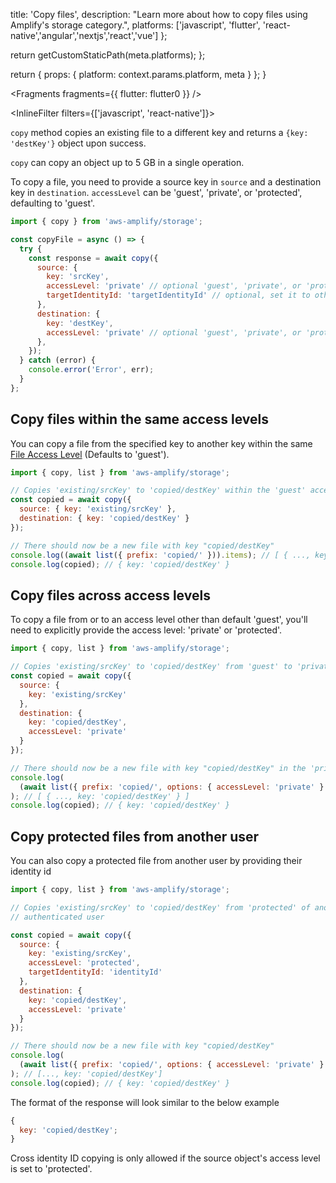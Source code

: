 
  title: 'Copy files',
  description:
    "Learn more about how to copy files using Amplify's storage category.",
  platforms: ['javascript', 'flutter', 'react-native','angular','nextjs','react','vue'] 
};

  return getCustomStaticPath(meta.platforms);
};

  return {
    props: {
      platform: context.params.platform,
      meta
    }
  };
}


<Fragments fragments={{ flutter: flutter0 }} />

<InlineFilter filters={['javascript', 'react-native']}>

`copy` method copies an existing file to a different key and returns a `{key: 'destKey'}` object upon success.

<Callout>

`copy` can copy an object up to 5 GB in a single operation.

</Callout>

To copy a file, you need to provide a source key in `source` and a destination key in `destination`. `accessLevel` can be 'guest', 'private', or 'protected', defaulting to 'guest'.

```javascript
import { copy } from 'aws-amplify/storage';

const copyFile = async () => {
  try {
    const response = await copy({
      source: {
        key: 'srcKey',
        accessLevel: 'private' // optional 'guest', 'private', or 'protected'. Defaults to 'guest'.
        targetIdentityId: 'targetIdentityId' // optional, set it to other user's identity ID if copy from other user
      },
      destination: {
        key: 'destKey',
        accessLevel: 'private' // optional 'guest', 'private', or 'protected'. Defaults to 'guest'.
      },
    });
  } catch (error) {
    console.error('Error', err);
  }
};
```

## Copy files within the same access levels

You can copy a file from the specified key to another key within the same [File Access Level](/lib/storage/configureaccess) (Defaults to 'guest').

```javascript
import { copy, list } from 'aws-amplify/storage';

// Copies 'existing/srcKey' to 'copied/destKey' within the 'guest' access level
const copied = await copy({
  source: { key: 'existing/srcKey' },
  destination: { key: 'copied/destKey' }
});

// There should now be a new file with key "copied/destKey"
console.log((await list({ prefix: 'copied/' })).items); // [ { ..., key: 'copied/destKey' } ]
console.log(copied); // { key: 'copied/destKey' }
```

## Copy files across access levels

To copy a file from or to an access level other than default 'guest', you'll need to explicitly provide the access level: 'private' or 'protected'.

```javascript
import { copy, list } from 'aws-amplify/storage';

// Copies 'existing/srcKey' to 'copied/destKey' from 'guest' to 'private'
const copied = await copy({
  source: {
    key: 'existing/srcKey'
  },
  destination: {
    key: 'copied/destKey',
    accessLevel: 'private'
  }
});

// There should now be a new file with key "copied/destKey" in the 'private' level
console.log(
  (await list({ prefix: 'copied/', options: { accessLevel: 'private' } })).items
); // [ { ..., key: 'copied/destKey' } ]
console.log(copied); // { key: 'copied/destKey' }
```

## Copy protected files from another user

You can also copy a protected file from another user by providing their identity id

```javascript
import { copy, list } from 'aws-amplify/storage';

// Copies 'existing/srcKey' to 'copied/destKey' from 'protected' of another identity ID to 'private' of the current
// authenticated user

const copied = await copy({
  source: {
    key: 'existing/srcKey',
    accessLevel: 'protected',
    targetIdentityId: 'identityId'
  },
  destination: {
    key: 'copied/destKey',
    accessLevel: 'private'
  }
});

// There should now be a new file with key "copied/destKey"
console.log(
  (await list({ prefix: 'copied/', options: { accessLevel: 'private' } })).items
); // [..., key: 'copied/destKey']
console.log(copied); // { key: 'copied/destKey' }
```

The format of the response will look similar to the below example

```javascript
{
  key: 'copied/destKey';
}
```

<Callout>

Cross identity ID copying is only allowed if the source object's access level is set to 'protected'.

</Callout>

</InlineFilter>
